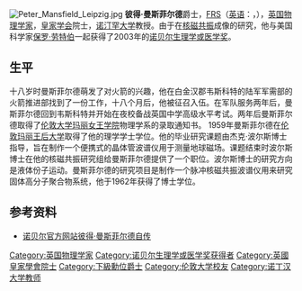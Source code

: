 [[File:Peter_Mansfield_Leipzig.jpg|thumb]]
'''彼得·曼斯菲尔德'''爵士，[[皇家學會院士|FRS]]（[[英语|英语]]：{{lang|en|Sir '''Peter Mansfield'''}}，{{bd|1933年|10月9日|2017年|2月8日|catIdx=Mansfield, Sir Peter}}），[[英国|英国]][[物理学家|物理学家]]，[[皇家学会|皇家学会]]院士，[[诺汀罕大学|诺汀罕大学]]教授。由于在[[核磁共振|核磁共振]]成像的研究，他与美国科学家[[保罗·劳特伯|保罗·劳特伯]]一起获得了2003年的[[诺贝尔生理学或医学奖|诺贝尔生理学或医学奖]]。

==生平==
十八岁时曼斯菲尔德萌发了对火箭的兴趣，他在白金汉郡韦斯科特的陆军军需部的火箭推进部找到了一份工作，十八个月后，他被征召入伍。在军队服务两年后，曼斯菲尔德回到韦斯科特并开始在夜校备战英国中学高级水平考试。两年后曼斯菲尔德取得了[[玛丽王后学院|伦敦大学玛丽女王学院]]物理学系的录取通知书。
1959年曼斯菲尔德在[[伦敦玛丽王后大学|伦敦玛丽王后大学]]取得了他的理学学士学位。他的毕业研究课题由杰克·波尔斯博士指导，旨在制作一个便携式的晶体管波谱仪用于测量地球磁场。课题结束时波尔斯博士在他的核磁共振研究组给曼斯菲尔德提供了一个职位。波尔斯博士的研究方向是液体份子运动。曼斯菲尔德的研究项目是制作一个脉冲核磁共振波谱仪用来研究固体高分子聚合物系统，他于1962年获得了博士学位。

== 参考资料 ==
* [http://nobelprize.org/nobel_prizes/medicine/laureates/2003/mansfield-autobio.html 诺贝尔官方网站彼得·曼斯菲尔德自传] {{Wayback|url=http://nobelprize.org/nobel_prizes/medicine/laureates/2003/mansfield-autobio.html |date=20101215051008 }}
{{諾貝爾生理學或醫學獎獲得者 (2001年-2025年)}}

{{Authority control}}
{{DEFAULTSORT:Mansfield, Sir Peter}}

[[Category:英国物理学家|Category:英国物理学家]]
[[Category:诺贝尔生理学或医学奖获得者|Category:诺贝尔生理学或医学奖获得者]]
[[Category:英國皇家學會院士|Category:英國皇家學會院士]]
[[Category:下級勳位爵士|Category:下級勳位爵士]]
[[Category:伦敦大学校友|Category:伦敦大学校友]]
[[Category:诺丁汉大学教师|Category:诺丁汉大学教师]]